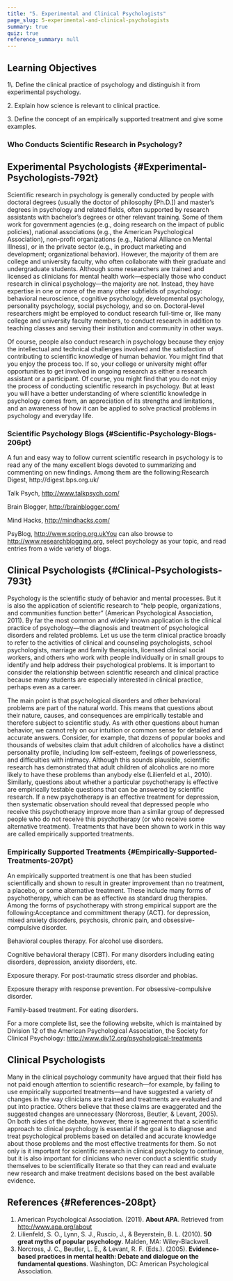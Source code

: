 ```yaml
---
title: "5. Experimental and Clinical Psychologists"
page_slug: 5-experimental-and-clinical-psychologists
summary: true
quiz: true
reference_summary: null
---
```

<section className="content-chunk" aria-labelledby="Learning-Objectives-205pt" data-subsection-id="Learning-Objectives-205pt" data-show-header="false">

<h2 className="sr-only" id="Learning-Objectives-205pt">Learning Objectives</h2>

<Info title="Learning Objectives">
1\. Define the clinical practice of psychology and distinguish it from experimental psychology.

2\. Explain how science is relevant to clinical practice.

3\. Define the concept of an empirically supported treatment and give some examples.
</Info>

### Who Conducts Scientific Research in Psychology?

</section>

<section className="content-chunk" aria-labelledby="Experimental-Psychologists-792t" data-subsection-id="Experimental-Psychologists-792t" data-show-header="true">

## Experimental Psychologists \{#Experimental-Psychologists-792t}

Scientific research in psychology is generally conducted by people with doctoral degrees (usually the doctor of philosophy \[Ph.D.\]) and master’s degrees in psychology and related fields, often supported by research assistants with bachelor’s degrees or other relevant training. Some of them work for government agencies (e.g., doing research on the impact of public policies), national associations (e.g., the American Psychological Association), non-profit organizations (e.g., National Alliance on Mental Illness), or in the private sector (e.g., in product marketing and development; organizational behavior). However, the majority of them are college and university faculty, who often collaborate with their graduate and undergraduate students. Although some researchers are trained and licensed as clinicians for mental health work—especially those who conduct research in clinical psychology—the majority are not. Instead, they have expertise in one or more of the many other subfields of psychology: behavioral neuroscience, cognitive psychology, developmental psychology, personality psychology, social psychology, and so on. Doctoral-level researchers might be employed to conduct research full-time or, like many college and university faculty members, to conduct research in addition to teaching classes and serving their institution and community in other ways.

Of course, people also conduct research in psychology because they enjoy the intellectual and technical challenges involved and the satisfaction of contributing to scientific knowledge of human behavior. You might find that you enjoy the process too. If so, your college or university might offer opportunities to get involved in ongoing research as either a research assistant or a participant. Of course, you might find that you do not enjoy the process of conducting scientific research in psychology. But at least you will have a better understanding of where scientific knowledge in psychology comes from, an appreciation of its strengths and limitations, and an awareness of how it can be applied to solve practical problems in psychology and everyday life.

</section>

<section className="content-chunk" aria-labelledby="Scientific-Psychology-Blogs-206pt" data-subsection-id="Scientific-Psychology-Blogs-206pt" data-show-header="true">

### Scientific Psychology Blogs \{#Scientific-Psychology-Blogs-206pt}

<Info title="Scientific Psychology Blogs">
A fun and easy way to follow current scientific research in psychology is to read any of the many excellent blogs devoted to summarizing and commenting on new findings. Among them are the following:Research Digest, http://digest.bps.org.uk/

Talk Psych, http://www.talkpsych.com/

Brain Blogger, http://brainblogger.com/

Mind Hacks, http://mindhacks.com/

PsyBlog, http://www.spring.org.ukYou can also browse to http://www.researchblogging.org, select psychology as your topic, and read entries from a wide variety of blogs.
</Info>

</section>

<section className="content-chunk" aria-labelledby="Clinical-Psychologists-793t" data-subsection-id="Clinical-Psychologists-793t" data-show-header="true">

## Clinical Psychologists \{#Clinical-Psychologists-793t}

Psychology is the scientific study of behavior and mental processes. But it is also the application of scientific research to “help people, organizations, and communities function better” (American Psychological Association, 2011). By far the most common and widely known application is the clinical practice of psychology—the diagnosis and treatment of psychological disorders and related problems. Let us use the term clinical practice broadly to refer to the activities of clinical and counseling psychologists, school psychologists, marriage and family therapists, licensed clinical social workers, and others who work with people individually or in small groups to identify and help address their psychological problems. It is important to consider the relationship between scientific research and clinical practice because many students are especially interested in clinical practice, perhaps even as a career.

The main point is that psychological disorders and other behavioral problems are part of the natural world. This means that questions about their nature, causes, and consequences are empirically testable and therefore subject to scientific study. As with other questions about human behavior, we cannot rely on our intuition or common sense for detailed and accurate answers. Consider, for example, that dozens of popular books and thousands of websites claim that adult children of alcoholics have a distinct personality profile, including low self-esteem, feelings of powerlessness, and difficulties with intimacy. Although this sounds plausible, scientific research has demonstrated that adult children of alcoholics are no more likely to have these problems than anybody else (Lilienfeld et al., 2010). Similarly, questions about whether a particular psychotherapy is effective are empirically testable questions that can be answered by scientific research. If a new psychotherapy is an effective treatment for depression, then systematic observation should reveal that depressed people who receive this psychotherapy improve more than a similar group of depressed people who do not receive this psychotherapy (or who receive some alternative treatment). Treatments that have been shown to work in this way are called empirically supported treatments.

</section>

<section className="content-chunk" aria-labelledby="Empirically-Supported-Treatments-207pt" data-subsection-id="Empirically-Supported-Treatments-207pt" data-show-header="true">

### Empirically Supported Treatments \{#Empirically-Supported-Treatments-207pt}

<Info title="Empirically Supported Treatments">
An empirically supported treatment is one that has been studied scientifically and shown to result in greater improvement than no treatment, a placebo, or some alternative treatment. These include many forms of psychotherapy, which can be as effective as standard drug therapies. Among the forms of psychotherapy with strong empirical support are the following:Acceptance and committment therapy (ACT). for depression, mixed anxiety disorders, psychosis, chronic pain, and obsessive-compulsive disorder.

Behavioral couples therapy. For alcohol use disorders.

Cognitive behavioral therapy (CBT). For many disorders including eating disorders, depression, anxiety disorders, etc.

Exposure therapy. For post-traumatic stress disorder and phobias.

Exposure therapy with response prevention. For obsessive-compulsive disorder.

Family-based treatment. For eating disorders.

For a more complete list, see the following website, which is maintained by Division 12 of the American Psychological Association, the Society for Clinical Psychology: http://www.div12.org/psychological-treatments
</Info>

</section>

<section className="content-chunk" aria-labelledby="Clinical-Psychologists-794t" data-subsection-id="Clinical-Psychologists-794t" data-show-header="false">

<h2 className="sr-only" id="Clinical-Psychologists-794t">Clinical Psychologists</h2>

Many in the clinical psychology community have argued that their field has not paid enough attention to scientific research—for example, by failing to use empirically supported treatments—and have suggested a variety of changes in the way clinicians are trained and treatments are evaluated and put into practice. Others believe that these claims are exaggerated and the suggested changes are unnecessary (Norcross, Beutler, & Levant, 2005). On both sides of the debate, however, there is agreement that a scientific approach to clinical psychology is essential if the goal is to diagnose and treat psychological problems based on detailed and accurate knowledge about those problems and the most effective treatments for them. So not only is it important for scientific research in clinical psychology to continue, but it is also important for clinicians who never conduct a scientific study themselves to be scientifically literate so that they can read and evaluate new research and make treatment decisions based on the best available evidence.

</section>

<section className="content-chunk" aria-labelledby="References-208pt" data-subsection-id="References-208pt" data-show-header="true">

## References \{#References-208pt}

1.  American Psychological Association. (2011). __About APA__. Retrieved from http://www.apa.org/about
2.  Lilienfeld, S. O., Lynn, S. J., Ruscio, J., & Beyerstein, B. L. (2010). __50 great myths of popular psychology__. Malden, MA: Wiley-Blackwell.
3.  Norcross, J. C., Beutler, L. E., & Levant, R. F. (Eds.). (2005). __Evidence-based practices in mental health: Debate and dialogue on the fundamental questions__. Washington, DC: American Psychological Association.

</section>

